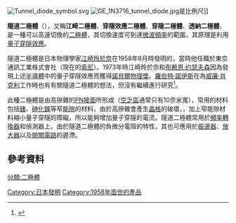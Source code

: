 [[File:Tunnel_diode_symbol.svg|right]]
[[File:GE_1N3716_tunnel_diode.jpg|right]]是比例尺]]
<!--[[File:TunnelDiode_10mA_germanium.jpg|right]]-->

'''隧道二極體'''（{{lang-en|'''Tunnel Diode'''}}），又稱'''江崎二極體'''、'''穿隧效應二極體'''、'''穿隧二極體'''、'''透納二極體'''，是一種可以高速切換的[[二極體|二極體]]，其切換速度可到達[[微波|微波]][[頻率|頻率]]的範圍，其原理是利用[[量子穿隧效應|量子穿隧效應]]。

隧道二極體是日本物理學家[[江崎玲於奈|江崎玲於奈]]在1958年8月時發明的，當時他任職於東京通訊工業株式會社（現在的[[索尼|索尼]]）。1973年時江崎玲於奈和[[布赖恩·约瑟夫森|布赖恩·约瑟夫森]]因為發現上述[[半導體|半導體]]中的量子穿隧效應而獲得[[諾貝爾物理獎|諾貝爾物理獎]]。[[羅伯特·諾伊斯|羅伯特·諾伊斯]]在為[[威廉·肖克利|威廉·肖克利]]工作時也有有關隧道二極體的想法，但沒有繼續進行研究<ref>{{cite book |title=The Man Behind the Microchip: Robert Noyce and the Invention of Silicon Valley |url=https://archive.org/details/manbehindmicroc000berl |last=Berlin |first=Leslie |authorlink=Leslie_Berlin |coauthors= |year=2005 |publisher=Oxford University Press |location= |isbn=0-19-516343-5}}</ref>。

此種二極體是由高摻雜的[[PN接面|PN接面]]所形成（[[空乏區|空乏區]]通常只有10奈米寬），常用的材料包括[[鍺|鍺]]、[[砷化鎵|砷化鎵]]等窄[[能隙|能隙]]的材料，由於高摻雜會產生[[晶格|晶格]]的破壞，{{fact|使得能隙間的缺陷變多}}，加上窄能隙材料縮小量子穿隧的障礙，所以能夠增加量子穿隧的電流。隧道二極體常用於[[頻率轉換器|頻率轉換器]]和偵測器上，由於隧道二極體的負微分電阻的特性，其也可應用於[[振盪器|振盪器]]、[[放大器|放大器]]以及[[開關電路|開關電路]]的遲滯。

==參考資料==
{{reflist}}
{{Authority control}}
[[分類:二極體|分類:二極體]]
[[Category:日本發明|Category:日本發明]]
[[Category:1958年面世的產品|Category:1958年面世的產品]]